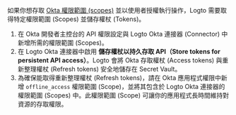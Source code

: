 如果你想存取 [Okta 權限範圍 (scopes)](https://developer.okta.com/docs/guides/request-user-consent/main/#enable-consent-for-scopes) 並以使用者授權執行操作，Logto 需要取得特定權限範圍 (Scopes) 並儲存權杖 (Tokens)。

1. 在 Okta 開發者主控台的 API 權限設定與 Logto Okta 連接器 (Connector) 中新增所需的權限範圍 (Scopes)。
2. 在 Logto Okta 連接器中啟用 **儲存權杖以持久存取 API（Store tokens for persistent API access）**。Logto 會將 Okta 存取權杖 (Access tokens) 與重新整理權杖 (Refresh tokens) 安全地儲存在 Secret Vault。
3. 為確保能取得重新整理權杖 (Refresh tokens)，請在 Okta 應用程式權限中新增 `offline_access` 權限範圍 (Scope)，並將其包含於 Logto Okta 連接器的權限範圍 (Scopes) 中。此權限範圍 (Scope) 可讓你的應用程式長時間維持對資源的存取權限。
